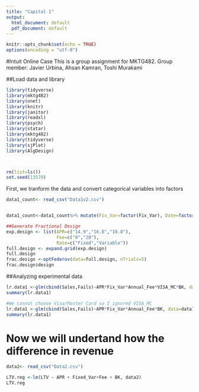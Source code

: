 ---
title: "Capital 1"
output:
  html_document: default
  pdf_document: default
---

```{r setup, include=FALSE}
knitr::opts_chunk$set(echo = TRUE)
options(encoding = "utf-8")

```

#Intuit Online Case
 This is a group assignment for MKTG482. 
 Group member: Javier Urbina, Ahsan Kamran, Toshi Murakami
 
##Load data and library
```{r}

library(tidyverse)
library(mktg482)
library(nnet)
library(knitr)
library(janitor)
library(readxl)
library(psych)
library(statar)
library(mktg482)
library(tidyverse)
library(sjPlot)
library(AlgDesign)



rm(list=ls())
set.seed(13579)

```
First, we tranform the data and convert categorical variables into factors

```{r}
data1_count<- read_csv("Data1v2.csv")


data1_count<-data1_count%>% mutate(Fix_Var=factor(Fix_Var), Date=factor(Date),APR=factor(APR), Annual_Fee=factor(Annual_Fee), VISA_MC=factor(VISA_MC), `BK`=factor(`BK`))

```

```{r}
##Generate Fractional Design
exp.design <- list(APR=c("14.9","16.8","19.8"),
                   Fee=c("0","20"),
                   Rate=c("Fixed","Variable"))
full.design <- expand.grid(exp.design)
full.design
frac.design <-optFederov(data=full.design, nTrials=5)
frac.design$design


```

##Analyzing experimental data
```{r}
lr.data1 <-glm(cbind(Sales,Fails)~APR*Fix_Var*Annual_Fee*VISA_MC*BK, data=data1_count, family=binomial)
summary(lr.data1)

#We cannot choose Visa/Master Card so I ignored VISA_MC
lr.data1 <-glm(cbind(Sales,Fails)~APR*Fix_Var*Annual_Fee*BK, data=data1_count, family=binomial)
summary(lr.data1)

```
# Now we will undertand how the difference in revenue

```{r}
data2<- read_csv("Data2.csv")

LTV.reg <-lm(LTV ~ APR + Fixed_Var+Fee + BK, data2)
LTV.reg

```